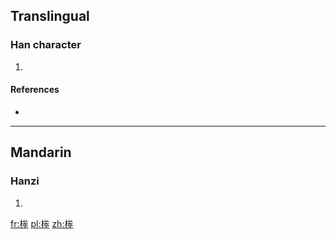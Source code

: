==Translingual==

===Han character===
{{Han char|rn=75|rad=木|as=07|sn=11|four=|canj=DIKJ|ids=⿰木⿱厶夲}}

# {{defn|Han|sort=木07}}

====References====
* {{Han ref|kx=0527.050|dkj=14806|dj=0915.240|hdz=21222.050|uh=6873|ud=26739}}

----

==Mandarin==

===Hanzi===
{{cmn-hanzi|pin=[[bèn]] ([[ben4]])|wg=pen<sup>4</sup>}}

# {{defn|lang=cmn|sort=木07}}

[[fr:桳]]
[[pl:桳]]
[[zh:桳]]